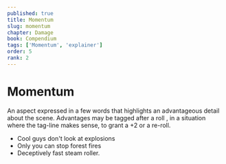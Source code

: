 ```yaml
---
published: true
title: Momentum
slug: momentum
chapter: Damage
book: Compendium
tags: ['Momentum', 'explainer']
order: 5
rank: 2
---
```



# Momentum

An aspect expressed in a few words that highlights an advantageous detail about the scene. Advantages may be tagged after a roll , in a situation where the tag-line makes sense, to grant a +2 or a re-roll.

<Callout emoji="✨" color="pink.900" heading="Example Advantages">
    <ul>
        <li>Cool guys don't look at explosions</li>
        <li> Only you can stop forest fires</li>
        <li>Deceptively fast steam roller.</li>
    </ul>
</Callout>
